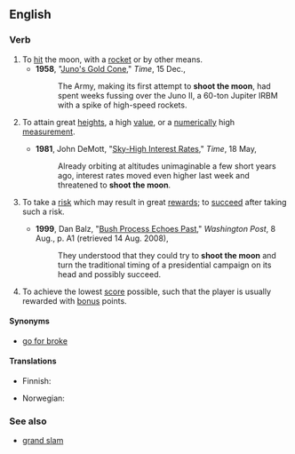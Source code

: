 ==English==

===Verb===
{{en-verb|head=[[shoot]] [[the]] [[moon]]|shoots the moon|shooting the moon|shot the moon}}

# To [[hit]] the moon, with a [[rocket]] or by other means.
#* '''1958''', "[http://www.time.com/time/magazine/article/0,9171,810741,00.html Juno's Gold Cone]," ''Time'', 15 Dec.,
#*: The Army, making its first attempt to '''shoot the moon''', had spent weeks fussing over the Juno II, a 60-ton Jupiter IRBM with a spike of high-speed rockets.
# {{figuratively|by extension}} To attain great [[height]]s, a high [[value]], or a [[numerically]] high [[measurement]].
#* '''1981''', John DeMott, "[http://www.time.com/time/magazine/article/0,9171,951682,00.html Sky-High Interest Rates]," ''Time'', 18 May,
#*: Already orbiting at altitudes unimaginable a few short years ago, interest rates moved even higher last week and threatened to '''shoot the moon'''.
# {{rfv-sense}}{{idiomatic}} To take a [[risk]] which may result in great [[rewards]]; to [[succeed]] after taking such a risk.
#* '''1999''', Dan Balz, "[http://www.washingtonpost.com/wp-srv/politics/campaigns/wh2000/stories/campaign080899.htm Bush Process Echoes Past]," ''Washington Post'', 8 Aug., p. A1 (retrieved 14 Aug. 2008),
#*: They understood that they could try to '''shoot the moon''' and turn the traditional timing of a presidential campaign on its head and possibly succeed.
# {{card games}} To achieve the lowest [[score]] possible, such that the player is usually rewarded with [[bonus]] points.

====Synonyms====
* {{qualifier|To take a risk for great rewards}} [[go for broke]]

====Translations====
{{trans-top|to achieve the lowest score possible}}
* Finnish: {{t+|fi|puhaltaa}}
{{trans-mid}}
* Norwegian: {{t-|no|storeslem}}
{{trans-bottom}}

===See also===
* [[grand slam]]